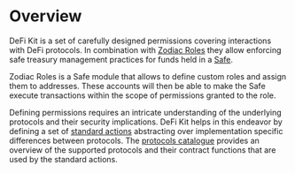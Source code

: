 # Overview

DeFi Kit is a set of carefully designed permissions covering interactions with DeFi protocols.
In combination with [Zodiac Roles](https://github.com/gnosis/zodiac-modifier-roles) they allow enforcing safe treasury management practices for funds held in a [Safe](https://safe.global).

Zodiac Roles is a Safe module that allows to define custom roles and assign them to addresses.
These accounts will then be able to make the Safe execute transactions within the scope of permissions granted to the role.

Defining permissions requires an intricate understanding of the underlying protocols and their security implications.
DeFi Kit helps in this endeavor by defining a set of [standard actions](/learn/actions) abstracting over implementation specific differences between protocols.
The [protocols catalogue](/learn/protocols) provides an overview of the supported protocols and their contract functions that are used by the standard actions.
